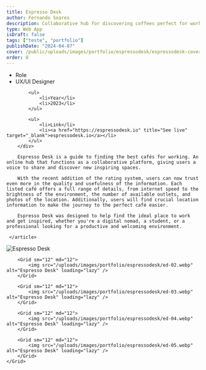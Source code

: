 ```yaml
---
title: Espresso Desk
author: Fernando Soares
description: Collaborative hub for discovering coffees perfect for work.
type: Web App
isDraft: false
tags: ["teste", "portfolio"]
publishDate: "2024-04-07"
cover: /public/uploads/images/portfolio/espressodesk/espressodesk-cover.png
order: 8
---
```


<section class="wrap">
    <article class="content-article">
        <div class="work-data">
            <ul>
                <li>Role</li>
                <li>UX/UI Designer</li>
            </ul>

            <ul>
                <li>Year</li>
                <li>2023</li>
            </ul>

            <ul>
                <li>Link</li>
                <li><a href="https://espressodesk.io" title="See live" target="_blank">espressodesk.io</a></li>
            </ul>
        </div>
    
        Espresso Desk is a guide to finding the best cafés for working. An online hub that functions as a collaborative platform, giving users a voice to share and discover new inspiring spaces.

        With the recent addition of the rating system, users can now trust even more in the quality and usefulness of the information. Each listed café offers a full range of details, from internet speed to the brightness of the environment, the number of available outlets, and photos of the location. Additionally, users will find crucial location information to make the journey to the perfect café easier.

        Espresso Desk was designed to help find the ideal place to work and get inspired, whether you're a digital nomad, a student, or a professional looking for a productive and welcoming environment.

     </article>
</section>

<section class="wrap-wide">
    <Grid isContainer>
        <Grid sm="12" md="12">
            <img src="/uploads/images/portfolio/espressodesk/ed-01.webp" alt="Espresso Desk" loading="lazy" />  
        </Grid>

        <Grid sm="12" md="12">
            <img src="/uploads/images/portfolio/espressodesk/ed-02.webp" alt="Espresso Desk" loading="lazy" />
        </Grid>

        <Grid sm="12" md="12">
            <img src="/uploads/images/portfolio/espressodesk/ed-03.webp" alt="Espresso Desk" loading="lazy" />
        </Grid>

        <Grid sm="12" md="12">
            <img src="/uploads/images/portfolio/espressodesk/ed-04.webp" alt="Espresso Desk" loading="lazy" />
        </Grid>

        <Grid sm="12" md="12">
            <img src="/uploads/images/portfolio/espressodesk/ed-05.webp" alt="Espresso Desk" loading="lazy" />
        </Grid>
    </Grid>
</section>